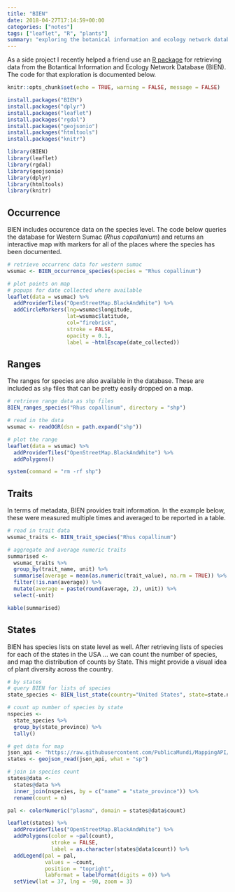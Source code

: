 ```yaml
---
title: "BIEN"
date: 2018-04-27T17:14:59+00:00
categories: ["notes"]
tags: ["leaflet", "R", "plants"]
summary: "exploring the botanical information and ecology network database (BIEN) with R"
---
```


As a side project I recently helped a friend use an [R package](https://CRAN.R-project.org/package=BIEN) for retrieving data from the Botantical Information and Ecology Network Database (BIEN). The code for that exploration is documented below.

```r
knitr::opts_chunk$set(echo = TRUE, warning = FALSE, message = FALSE)
```

```r
install.packages("BIEN")
install.packages("dplyr")
install.packages("leaflet")
install.packages("rgdal")
install.packages("geojsonio")
install.packages("htmltools")
install.packages("knitr")
```

```r
library(BIEN)
library(leaflet)
library(rgdal)
library(geojsonio)
library(dplyr)
library(htmltools)
library(knitr)
```

## Occurrence

BIEN includes occurence data on the species level. The code below queries the database for Western Sumac (*Rhus copallanium*) and returns an interactive map with markers for all of the places where the species has been documented.

```r
# retrieve occurrenc data for western sumac
wsumac <- BIEN_occurrence_species(species = "Rhus copallinum")

# plot points on map
# popups for date collected where available
leaflet(data = wsumac) %>%
  addProviderTiles("OpenStreetMap.BlackAndWhite") %>%
  addCircleMarkers(lng=wsumac$longitude, 
                   lat=wsumac$latitude,
                   col="firebrick",
                   stroke = FALSE,
                   opacity = 0.1,
                   label = ~htmlEscape(date_collected))
```

## Ranges

The ranges for species are also available in the database. These are included as `shp` files that can be pretty easily dropped on a map.

```r
# retrieve range data as shp files 
BIEN_ranges_species("Rhus copallinum", directory = "shp")

# read in the data
wsumac <- readOGR(dsn = path.expand("shp"))

# plot the range
leaflet(data = wsumac) %>%
  addProviderTiles("OpenStreetMap.BlackAndWhite") %>%
  addPolygons()
```

```r
system(command = "rm -rf shp")
```


## Traits

In terms of metadata, BIEN provides trait information. In the example below, these were measured multiple times and averaged to be reported in a table.

```r
# read in trait data
wsumac_traits <- BIEN_trait_species("Rhus copallinum")

# aggregate and average numeric traits
summarised <-
  wsumac_traits %>%
  group_by(trait_name, unit) %>%
  summarise(average = mean(as.numeric(trait_value), na.rm = TRUE)) %>%
  filter(!is.nan(average)) %>%
  mutate(average = paste(round(average, 2), unit)) %>%
  select(-unit)

kable(summarised)
```

## States

BIEN has species lists on state level as well. After retrieving lists of species for each of the states in the USA ... we can count the number of species, and map the distribution of counts by State. This might provide a visual idea of plant diversity across the country.

```r
# by states
# query BIEN for lists of species
state_species <- BIEN_list_state(country="United States", state=state.name)

# count up number of species by state
nspecies <- 
  state_species %>%
  group_by(state_province) %>%
  tally()

# get data for map
json_api <- "https://raw.githubusercontent.com/PublicaMundi/MappingAPI/master/data/geojson/us-states.json"
states <- geojson_read(json_api, what = "sp")

# join in species count
states@data <-
  states@data %>%
  inner_join(nspecies, by = c("name" = "state_province")) %>%
  rename(count = n)

pal <- colorNumeric("plasma", domain = states@data$count)

leaflet(states) %>%
  addProviderTiles("OpenStreetMap.BlackAndWhite") %>%
  addPolygons(color = ~pal(count),
              stroke = FALSE,
              label = as.character(states@data$count)) %>%
  addLegend(pal = pal, 
            values = ~count,
            position = "topright",
            labFormat = labelFormat(digits = 0)) %>%
  setView(lat = 37, lng = -90, zoom = 3)
```

